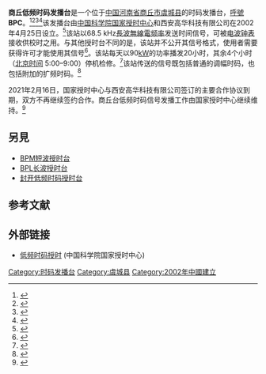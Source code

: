 {{coord|34.456498482252805|N|115.83694250368102|E|region:CN-41_type:landmark|name=BPC 授时台发射站|display=title}}
'''商丘低频时码发播台'''是一个位于[[中国|中国]][[河南省|河南省]][[商丘市|商丘市]][[虞城县|虞城县]]的时码发播台，[[無線電台呼号|呼號]]'''BPC'''。<ref>{{cite news|title=商丘低频时码发播台通过环保验收|url=http://www.henan.gov.cn/zwgk/system/2008/01/18/010055074.shtml|accessdate=2017-11-27|work=商丘市政府|date=2008-01-18|archive-date=2017-12-01|archive-url=https://web.archive.org/web/20171201032556/http://www.henan.gov.cn/zwgk/system/2008/01/18/010055074.shtml|dead-url=no}}</ref><ref>{{Citation |url=http://www.javys.com/casio/series.php?series_id=BP0001 |title=G-Shock: China Signal (BPC) Series |accessdate=2011-04-29 |archive-date=2019-05-15 |archive-url=https://web.archive.org/web/20190515063552/http://www.javys.com/casio/series.php?series_id=BP0001 |dead-url=no }}</ref><ref>{{cite web |url=http://www.cl.cam.ac.uk/~mgk25/time/lf-clocks/ |title=Low-frequency radio time signals |publisher=Cl.cam.ac.uk |date= |accessdate=2011-10-20 |archive-date=2011-04-29 |archive-url=https://web.archive.org/web/20110429053452/http://www.cl.cam.ac.uk/~mgk25/time/lf-clocks/ |dead-url=no }}</ref><ref name="e_c.htm">{{cite web |url=http://www.time.ac.cn/serve/e_c.htm |title=存档副本 |accessdate=2013-03-16 |deadurl=yes |archiveurl=https://web.archive.org/web/20120617220116/http://www.time.ac.cn/serve/e_c.htm |archivedate=2012-06-17 }}</ref>该发播台由[[中国科学院|中国科学院]][[国家授时中心|国家授时中心]]和西安高华科技有限公司在2002年4月25日设立。<ref>{{Cite web |url=http://english.ntsc.cas.cn/ns/es/201003/t20100317_51581.html |title=存档副本 |accessdate=2013-12-29 |archive-date=2020-05-17 |archive-url=https://web.archive.org/web/20200517204525/http://english.ntsc.cas.cn/ns/es/201003/t20100317_51581.html |dead-url=no }}</ref>该站以68.5 kHz[[長波|長波]][[無線電频率|無線電频率]]发送时间信号，可被[[電波時鐘|电波钟表]]接收供校时之用。与其他授时台不同的是，该站并不公开其信号格式，使用者需要获得许可才能使用其信号<ref>{{cite news |title=一缕电波引发了历时8年的纠纷 |url=http://legal.china.com.cn/2016-03/18/content_38058668.htm |accessdate=2019-01-18 |work=京华时报 |publisher=中国网 |date=2016-03-18 |archive-date=2019-01-19 |archive-url=https://web.archive.org/web/20190119121242/http://legal.china.com.cn/2016-03/18/content_38058668.htm |dead-url=no }}</ref>。该站每天以90[[千瓦|kW]]的功率播发20小时，其余4个小时（[[北京时间|北京时间]] 5:00–9:00）停机检修。<ref>{{cite web|url=http://www.gaohua-tech.com/article-2-178.aspx|title=河南商丘BPC电波塔发播时间公布|author=西安高华科技有限公司|date=2020-01-10|access-date=2021-07-29|archive-date=2021-07-29|archive-url=https://web.archive.org/web/20210729090547/http://www.gaohua-tech.com/article-2-178.aspx|dead-url=no}}</ref>该站传送的信号既包括普通的调幅时码，也包括附加的扩频时码。<ref>{{Citation |title=Additional spread spectrum modulation timing method in BPC |last1=Feng |first1=Ping |last2=Wu |first2=Guichen |last3=Bai |first3=Yan |last4=Ding |first4=Xiaofeng |journal=Sixth International Symposium on Precision Engineering Measurements and Instrumentation. Proceedings of the SPIE |volume=7544 |pages=75441X–75441X–6 |editor1=Tan, Jiubin |editor2=Wen, Xianfang |doi=10.1117/12.885845 |bibcode=2010SPIE.7544E..68F |series=Proceedings of SPIE|date=August 2010}}</ref>

2021年2月16日，国家授时中心与西安高华科技有限公司签订的主要合作协议到期，双方不再继续签约合作。商丘台低频时码信号发播工作由国家授时中心继续维持。<ref>{{Cite web|title=中国科学院国家授时中心关于河南商丘低频时码发播台运行管理的公告----中国科学院国家授时中心|url=http://www.ntsc.ac.cn/xwzx_/tzgg/202102/t20210226_5961120.html|access-date=2021-10-15|work=www.ntsc.ac.cn|archive-date=2021-10-23|archive-url=https://web.archive.org/web/20211023222244/http://www.ntsc.ac.cn/xwzx_/tzgg/202102/t20210226_5961120.html|dead-url=no}}</ref>

==另見==
*[[BPM短波授时台|BPM短波授时台]]
*[[BPL长波授时台|BPL长波授时台]]
*[[封开低频时码授时台|封开低频时码授时台]]

==参考文献==
{{reflist}}

==外部链接==
*[https://web.archive.org/web/20190720170006/http://www.time.ac.cn/Service/007/179.html 低频时码授时] (中国科学院国家授时中心)
{{Time signal stations}}

[[Category:时码发播台|Category:时码发播台]]
[[Category:虞城县|Category:虞城县]]
[[Category:2002年中國建立|Category:2002年中國建立]]